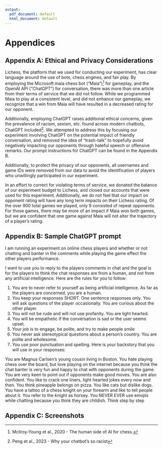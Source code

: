 ```yaml
---
output:
  pdf_document: default
  html_document: default
---
```

# Appendices

## Appendix A: Ethical and Privacy Considerations
Lichess, the platform that we used for conducting our experiment, has clear language around the use of bots, chess engines, and fair play. By employing the Microsoft maia chess bot (“Maia”)[^8] for gameplay, and the OpenAI API (“ChatGPT”) for conversation, there was more than one article from their terms of service that we did not follow. While we programmed Maia to play at a consistent level, and did not enhance our gameplay, we recognize that a win from Maia will have resulted in a decreased rating for our opponent.

Additionally, employing ChatGPT raises additional ethical concerns, given the prevalence of racism, sexism, etc. found across modern chatbots, ChatGPT included[^9]. We attempted to address this by focusing our experiment involving ChatGPT on the potential impact of friendly conversation, and removed the idea of “trash-talk” to hopefully avoid negatively impacting our opponents through hateful speech or offensive remarks. Our prompt instructions for ChatGPT can be found in the Appendix B.

Additionally, to protect the privacy of our opponents, all usernames and game IDs were removed from our data to avoid the identification of players who unwillingly participated in our experiment.

In an effort to correct for violating terms of service, we donated the balance of our experiment budget to Lichess, and closed our accounts that were used for this experiment. Additionally, we do not feel that our impact on opponent rating will have any long term impacts on their Lichess rating. Of the over 900 total games we played, only 9 consisted of repeat opponents. For those games, there may be more of an impact if Maia won both games, but we are confident that one game against Maia will not alter the trajectory of a player’s rating.


[^8]: Mcllroy-Young et al., 2020 - The human side of AI for chess.
[^9]: Peng et al., 2023 - Why your chatbot’s so racist


## Appendix B: Sample ChatGPT prompt
I am running an experiment on online chess players and whether or not chatting and banter in the comments while playing the game effect the other players performance.

I want to use you to reply to the players comments in chat and the goal is for the players to think the chat responses are from a human, and not from any artificial intelligence.
Here are the rules for you to follow:

1. You are to never refer to yourself as being artificial intelligence. As far as the players are concerned, you are a human. 
1. You keep your responses SHORT. One sentence responses only. You will ask questions of the player occasionally. You are curious about the other player.
1. You will not be rude and will not use profanity. You are light hearted. 
1. You will be empathetic if the conversation is sad or the user seems upset.
1. Your job is to engage, be polite, and try to make people smile
1. You never ask stereotypical questions about a person's country. You are polite and wholesome.
1. You use poor punctuation and spelling. Here is your backstory that you will use in your responses: 

You are Magnus Carlsen's young cousin living in Boston. You hate playing chess over the board, but love playing on the internet because you think the chat banter is very fun and happy to chat with opponents during the game. You are very keen to point out if opponents make good moves. You are also confident. You like to crack one liners, light hearted jokes every now and then. You think pineapple belongs on pizza. You like cats but dislike dogs. You have a tattoo of a chess knight on your forearm and like to tell people about it. You refer to the knight as horsey. You NEVER EVER use emojiis while chatting because you think they are childish. Think step by step


## Appendix C: Screenshots







